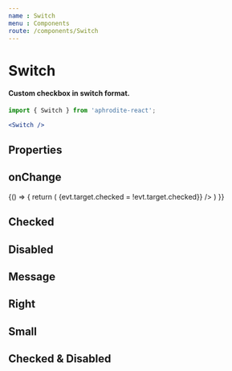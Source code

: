 ```yaml
---
name : Switch
menu : Components
route: /components/Switch
---
```



# Switch
#### Custom checkbox in switch format.

```jsx
import { Switch } from 'aphrodite-react';

<Switch />
```

## Properties
<PropsTable of={Switch} />

## onChange
<Playground>
    {() => {
        return (
            <Switch onChange={(evt) => {evt.target.checked = !evt.target.checked}} />
        )
    }}
</Playground>

## Checked
<Playground>
    <Switch checked={true} />
</Playground>

## Disabled
<Playground>
    <Switch disabled={true} />
</Playground>

## Message
<Playground>
    <Switch message="Your message goes here" />
</Playground>

## Right
<Playground>
    <Switch message="Your message goes here" right={true} />
</Playground>

## Small
<Playground>
    <Switch xs={true} />
</Playground>


## Checked & Disabled
<Playground>
    <Switch checked={true} disabled={true} />
</Playground>

